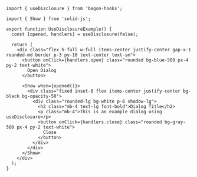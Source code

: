 ```tsx
import { useDisclosure } from 'bagon-hooks';

import { Show } from 'solid-js';

export function UseDisclosureExample() {
  const [opened, handlers] = useDisclosure(false);

  return (
    <div class="flex h-full w-full items-center justify-center gap-x-1 rounded-md border p-3 py-10 text-center text-sm">
      <button onClick={handlers.open} class="rounded bg-blue-500 px-4 py-2 text-white">
        Open Dialog
      </button>

      <Show when={opened()}>
        <div class="fixed inset-0 flex items-center justify-center bg-black bg-opacity-50">
          <div class="rounded-lg bg-white p-6 shadow-lg">
            <h2 class="mb-4 text-lg font-bold">Dialog Title</h2>
            <p class="mb-4">This is an example dialog using useDisclosure</p>
            <button onClick={handlers.close} class="rounded bg-gray-500 px-4 py-2 text-white">
              Close
            </button>
          </div>
        </div>
      </Show>
    </div>
  );
}
```
